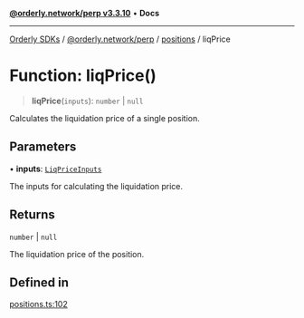 [**@orderly.network/perp v3.3.10**](/sdks/tech-doc/@orderly.network/perp/README) • **Docs**

***

[Orderly SDKs](/sdks/tech-doc/packages) / [@orderly.network/perp](/sdks/tech-doc/@orderly.network/perp/README) / [positions](/sdks/tech-doc/@orderly.network/perp/namespaces/positions/README) / liqPrice

# Function: liqPrice()

> **liqPrice**(`inputs`): `number` \| `null`

Calculates the liquidation price of a single position.

## Parameters

• **inputs**: [`LiqPriceInputs`](/sdks/tech-doc/@orderly.network/perp/namespaces/positions/type-aliases/LiqPriceInputs)

The inputs for calculating the liquidation price.

## Returns

`number` \| `null`

The liquidation price of the position.

## Defined in

[positions.ts:102](https://github.com/OrderlyNetwork/js-sdk/blob/554ae704783e3b83c40bb234a899e8f02987d9b6/packages/perp/src/positions.ts#L102)

